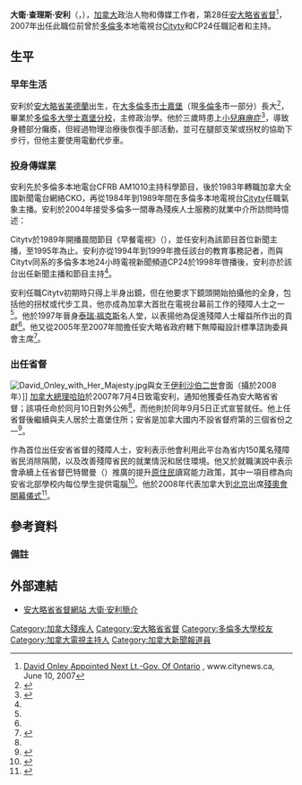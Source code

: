 {{Infobox politician
| honorific-prefix = 
| birth_name       = {{lang|en|David Charles Onley}}
| name             = 大衛·安利<br>{{lang|en|David Onley}}
| honorific-suffix = 
| image            = David C. Onley, 2008.jpg
| imagesize        =
| caption          = 
| order            = 28
| office           = 安大略省省督
| term_start       = 2007年9月5日
| term_end         = 2014年9月23日
| monarch          = [[伊利沙伯二世|伊利沙伯二世]]
| governor_general = [[莊美楷|莊美楷]]<br>[[大衛·勞埃德·約翰斯頓|約翰斯頓]]
|governor_premier  =
| premier          = [[道爾頓·麥堅迪|麥堅迪]]<br>[[凱斯琳·韋恩|韋恩]]
| predecessor      = 巴特爾曼（{{lang|en|James K. Bartleman}}）
| successor        = {{link-en|伊利沙伯·杜德斯威爾|Elizabeth Dowdeswell|杜德斯威爾}}
| birth_date       = {{Birth date|1950|6|12}}
| birth_place      = [[加拿大|加拿大]][[安大略省|安大略省]][[美德蘭|美德蘭]]
| death_date       = 
| death_place      = 
| party            = 
| relations        = 
| spouse           = {{lang|en|Ruth Ann Onley}}
| partner          = 
| children         = {{lang|en|Jonathan}}<br>{{lang|en|Robert}}<br>{{lang|en|Michael}}
| residence        = 安大略省[[士嘉堡|士嘉堡]]
| occupation       = 傳媒工作者
| religion         = [[浸信會|浸信會]]<ref>{{cite web | url=http://www.christianity.ca/NetCmunity/Page.aspx?pid=4640&srcid=1836 | title=The Emergence of David Onley | first=Lloyd | last=Mackey | publisher=CanadianChristianity | accessdate=2008-07-11 | date=12 July 2007 }}{{dead link|date=2017年12月 |bot=InternetArchiveBot |fix-attempted=yes }}</ref>
| signature        = 
| website          = 
| footnotes        = 
}}
'''大衛·查理斯·安利'''（{{lang|en|David Charles Onley}}，{{bd|1950年|6月12日|catIdx=O}}），[[加拿大|加拿大]]政治人物和傳媒工作者，第28任[[安大略省省督|安大略省省督]]<ref name="citynews-12727">[http://www.citynews.ca/news/news_12727.aspx David Onley Appointed Next Lt.-Gov. Of Ontario] {{Wayback|url=http://www.citynews.ca/news/news_12727.aspx |date=20070712175055 }}, www.citynews.ca, June 10, 2007</ref>，2007年出任此職位前曾於[[多倫多|多倫多]]本地電視台[[Citytv|Citytv]]和CP24任職記者和主持。

== 生平 ==
=== 早年生活 ===
安利於[[安大略省|安大略省]][[美德蘭|美德蘭]]出生，在[[大多倫多市|大多倫多市]][[士嘉堡|士嘉堡]]（現[[多倫多|多倫多]]市一部分）長大<ref name="PMO">{{cite press release  | title =Prime Minister announces appointment of David C. Onley as Lieutenant-Governor of Ontario  | publisher =Canadian Prime Minister's Office  | date =2007-07-10  | url =http://www.pm.gc.ca/eng/media.asp?category=1&id=1747  | accessdate =2007-07-13  | deadurl =yes  | archiveurl =https://web.archive.org/web/20070714024543/http://pm.gc.ca/eng/media.asp?category=1&id=1747  | archivedate =2007-07-14  }}</ref>，畢業於[[多倫多大學|多倫多大學]][[多倫多大學士嘉堡分校|士嘉堡分校]]，主修政治學。他於三歲時患上[[小兒麻痹症|小兒麻痹症]]<ref>{{Cite web |url=http://www.thestar.com/article/253480 |title=Oliveria, Michael; ''Toronto Star'': Onley vows focus on access; September 5, 2007 |access-date=2013-12-27 |archive-date=2012-10-18 |archive-url=https://web.archive.org/web/20121018171734/http://www.thestar.com/article/253480 |dead-url=no }}</ref>，導致身體部分癱瘓，但經過物理治療後恢復手部活動，並可在腿部支架或拐杖的協助下步行，但他主要使用電動代步車。

=== 投身傳媒業 ===
安利先於多倫多本地電台CFRB AM1010主持科學節目，後於1983年轉職加拿大全國新聞電台網絡CKO，再從1984年到1989年間在多倫多本地電視台[[Citytv|Citytv]]任職氣象主播。安利於2004年接受多倫多一間專為殘疾人士服務的就業中介所訪問時憶述：

{{cquote|當時我跟母親說：“我不知道我應否接受這份工作。我不知道他們（Citytv）是否因為我的殘疾而聘用我。”我母親則說：“你已多次因為你的殘疾而不被錄用，接受這份工作吧！”我想她說得沒錯，而我在Citytv的生涯亦自此展開。{{noteTag|name=Onley|1=原文為：「At the time I remember saying to my mother, 'I don't know if I should take this job (at Citytv). I don't know if they're hiring me because I'm disabled.' My mother said, 'You've been turned down enough times because of your disability, so take it!' I thought to myself, 'Damn it, she's right' and that's how my career at Citytv began.」}}<ref>{{Cite web |url=http://www.linkup.ca/onley-appointment.html |title="David Onley: A Success Story" |access-date=2013-12-27 |archive-url=https://web.archive.org/web/20080521143845/http://www.linkup.ca/onley-appointment.html |archive-date=2008-05-21 |dead-url=yes }}</ref>}}

Citytv於1989年開播晨間節目《早餐電視》（{{lang|en|''Breakfast Television''}}），並任安利為該節目首位新聞主播，至1995年為止。安利亦從1994年到1999年擔任該台的教育事務記者，而與Citytv同系的多倫多本地24小時電視新聞頻道CP24於1998年啓播後，安利亦於該台出任新聞主播和節目主持<ref name="PMO" />。

安利任職Citytv初期時只得上半身出鏡，但在他要求下鏡頭開始拍攝他的全身，包括他的拐杖或代步工具，他亦成為加拿大首批在電視台幕前工作的殘障人士之一<ref name="PMO" />。他於1997年晉身[[泰瑞·福克斯|泰瑞·福克斯]]名人堂，以表揚他為促進殘障人士權益所作出的貢獻<ref name="PMO" />。他又從2005年至2007年間擔任安大略省政府轄下無障礙設計標準諮詢委員會主席<ref>{{cite web | title = His Honour the Honourable David C. Onley | publisher = Queen's Printer for Ontario | date = 2013-07-18 | url = http://www.lgontario.ca/en/biographies/pages/his-honour.aspx | accessdate = 2013-12-22 | deadurl = yes | archiveurl = https://web.archive.org/web/20130915045412/http://www.lgontario.ca/en/biographies/pages/his-honour.aspx | archivedate = 2013-09-15 }}</ref>。

=== 出任省督 ===
[[File:David_Onley_with_Her_Majesty.jpg|thumb]]與女王[[伊利沙伯二世|伊利沙伯二世]]會面（攝於2008年）]]
[[加拿大總理|加拿大總理]][[斯蒂芬·哈珀|哈珀]]於2007年7月4日致電安利，通知他獲委任為安大略省省督；該項任命於同月10日對外公佈<ref name=citynews-12727 />，而他則於同年9月5日正式宣誓就任。他上任省督後繼續與夫人居於士嘉堡住所；安省是加拿大國内不設省督府第的三個省份之一<ref name="Henderson">{{Cite web |url=http://www.thestar.com/article/252598 |title=Henderson, Hellen; ''Toronto Star'': Incoming lieutenant-governor plans to smooth path for all; September 3, 2007 |access-date=2013-12-27 |archive-date=2012-10-18 |archive-url=https://web.archive.org/web/20121018171852/http://www.thestar.com/article/252598 |dead-url=no }}</ref>。

作為首位出任安省省督的殘障人士，安利表示他會利用此平台為省内150萬名殘障省民消除隔閡，以及改善殘障省民的就業情況和居住環境。他又於就職演説中表示會承續上任省督巴特爾曼（{{lang|en|James Bartleman}}）推廣的提升[[加拿大原住民|原住民]]讀寫能力政策，其中一項目標為向安省北部學校内每位學生提供電腦<ref>{{Cite web |url=http://www.thestar.com/comment/article/253577 |title=Editorial; ''Toronto Star'': Vice-regal role model; September 6, 2007 |access-date=2013-12-27 |archive-date=2012-10-18 |archive-url=https://web.archive.org/web/20121018171835/http://www.thestar.com/comment/article/253577 |dead-url=no }}</ref>。他於2008年代表加拿大到[[北京|北京]]出席[[2008年夏季殘疾人奧林匹克運動會開幕式|殘奧會開幕儀式]]<ref>{{Cite press release| title=Statement by the Prime Minister of Canada| publisher=Queen's Printer for Canada| date=26 August 2008| url=http://www.pm.gc.ca/eng/media.asp?category=3&id=2245| accessdate=8 March 2010| deadurl=yes| archiveurl=https://web.archive.org/web/20100309102203/http://www.pm.gc.ca/eng/media.asp?category=3&id=2245| archivedate=2010年3月9日}}</ref>。

== 參考資料 ==
{{reflist}}

=== 備註 ===
<div class="references-small">
{{NoteFoot}}
</div>

== 外部連結 ==
{{Commonscat|David Onley}}
*{{en}}[https://web.archive.org/web/20130915045412/http://www.lgontario.ca/en/biographies/pages/his-honour.aspx 安大略省省督網站 大衛·安利簡介]

{{Authority control}}
{{DEFAULTSORT:Onley, David}}
[[Category:加拿大殘疾人|Category:加拿大殘疾人]]
[[Category:安大略省省督|Category:安大略省省督]]
[[Category:多倫多大學校友|Category:多倫多大學校友]]
[[Category:加拿大電視主持人|Category:加拿大電視主持人]]
[[Category:加拿大新聞報道員|Category:加拿大新聞報道員]]